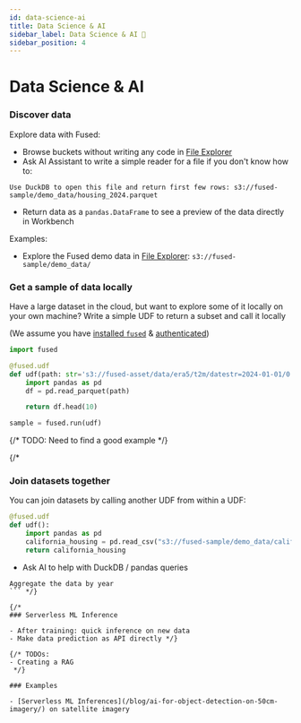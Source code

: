 ```yaml
---
id: data-science-ai
title: Data Science & AI
sidebar_label: Data Science & AI 🧪
sidebar_position: 4
---
```


# Data Science & AI


### Discover data

Explore data with Fused:

- Browse buckets without writing any code in [File Explorer](https://www.fused.io/workbench/files)
- Ask AI Assistant to write a simple reader for a file if you don't know how to:

```text
Use DuckDB to open this file and return first few rows: s3://fused-sample/demo_data/housing_2024.parquet
```

- Return data as a `pandas.DataFrame` to see a preview of the data directly in Workbench

Examples:
- Explore the Fused demo data in [File Explorer](https://www.fused.io/workbench/files?path=s3%3A%2F%2Ffused-sample%2Fdemo_data%2F): `s3://fused-sample/demo_data/`


### Get a sample of data locally

Have a large dataset in the cloud, but want to explore some of it locally on your own machine? Write a simple UDF to return a subset and call it locally

(We assume you have [installed `fused`](/python-sdk/#python-install) & [authenticated](/python-sdk/authentication/#authenticate))

```python
import fused

@fused.udf
def udf(path: str='s3://fused-asset/data/era5/t2m/datestr=2024-01-01/0.parquet'):
    import pandas as pd
    df = pd.read_parquet(path)

    return df.head(10)
```

```python
sample = fused.run(udf)
```

{/* TODO: Need to find a good example */}

{/* 

### Join datasets together

You can join datasets by calling another UDF from within a UDF:

```python
@fused.udf
def udf():
    import pandas as pd
    california_housing = pd.read_csv("s3://fused-sample/demo_data/california_housing.csv")
    return california_housing
```

- Ask AI to help with DuckDB / pandas queries

```text
Aggregate the data by year
``` */}

{/* 
### Serverless ML Inference

- After training: quick inference on new data
- Make data prediction as API directly */}

{/* TODOs:
- Creating a RAG
 */}

### Examples

- [Serverless ML Inferences](/blog/ai-for-object-detection-on-50cm-imagery/) on satellite imagery